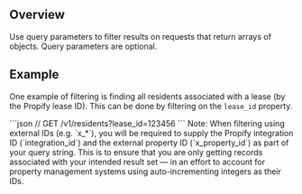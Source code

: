 ## Overview

Use query parameters to filter results on requests that return arrays of objects. Query parameters are optional.

## Example 

One example of filtering is finding all residents associated with a lease (by the Propify lease ID). This can be done by filtering on the `lease_id` property.

<CodeBlock title="Example filter">
```json 
// GET /v1/residents?lease_id=123456
```
</CodeBlock>

<Callout intent="info">
Note: When filtering using external IDs (e.g. `x_*`), you will be required to supply the Propify integration ID (`integration_id`) and the external property ID (`x_property_id`) as part of your query string. This is to ensure that you are only getting records associated with your intended result set — in an effort to account for property management systems using auto-incrementing integers as their IDs.
</Callout>